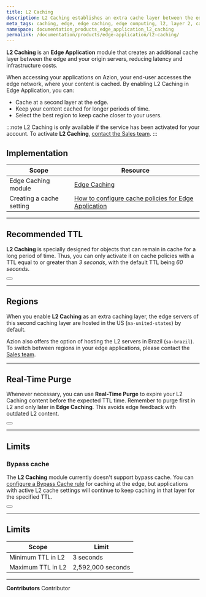 ```yaml
---
title: L2 Caching
description: L2 Caching establishes an extra cache layer between the edge and your origin servers, effectively lowering latency and minimizing infrastructure expenses.
meta_tags: caching, edge, edge caching, edge computing, l2, layer 2, cache layer, purge cache
namespace: documentation_products_edge_application_l2_caching
permalink: /documentation/products/edge-application/l2-caching/
---
```



**L2 Caching** is an **Edge Application** module that creates an additional cache layer between the edge and your origin servers, reducing latency and infrastructure costs.

When accessing your applications on Azion, your end-user accesses the edge network, where your content is cached. By enabling L2 Caching in Edge Application, you can:

- Cache at a second layer at the edge.
- Keep your content cached for longer periods of time.
- Select the best region to keep cache closer to your users.

:::note
L2 Caching is only available if the service has been activated for your account. To activate **L2 Caching**, [contact the Sales team](https://www.azion.com/en/contact-sales/).
:::

## Implementation

| Scope | Resource |
| --- | --- |
| Edge Caching module | [Edge Caching](/en/documentation/products/build/edge-application/edge-caching/)  |
| Creating a cache setting | [How to configure cache policies for Edge Application](/en/documentation/products/guides/cache-settings/) |

---

## Recommended TTL

**L2 Caching** is specially designed for objects that can remain in cache for a long period of time. Thus, you can only activate it on cache policies with a TTL equal to or greater than *3 seconds*, with the default TTL being *60 seconds*.

<Button href="/en/documentation/products/edge-application/cache-settings/#browser-cache-settings" text="Learn more about expiration settings"></Button>

---

## Regions

When you enable **L2 Caching** as an extra caching layer, the edge servers of this second caching layer are hosted in the US (`na-united-states`) by default. 

Azion also offers the option of hosting the L2 servers in Brazil (`sa-brazil`). To switch between regions in your edge applications, please contact the [Sales team](https://www.azion.com/en/contact-sales/).

---

## Real-Time Purge

Whenever necessary, you can use **Real-Time Purge** to expire your L2 Caching content before the expected TTL time. Remember to purge first in L2 and only later in **Edge Caching**. This avoids edge feedback with outdated L2 content.

<Button href="/en/documentation/products/build/edge-application/real-time-purge/" text="Learn more about Real-Time Purge"></Button>

---

## Limits

### Bypass cache

The **L2 Caching** module currently doesn't support bypass cache. You can [configure a Bypass Cache rule](/en/documentation/products/guides/cache-settings/#creating-a-rule-to-bypass-cache-from-the-origin) for caching at the edge, but applications with active L2 cache settings will continue to keep caching in that layer for the specified TTL.

<Button href="/en/documentation/products/build/edge-application/rules-engine/#bypass-cache" text="Learn more about Bypass Cache"></Button>

---

## Limits

| Scope | Limit |
| --- | --- |
| Minimum TTL in L2 | 3 seconds |
| Maximum TTL in L2 | 2,592,000 seconds |

---


**Contributors** <ContributorList>Contributor</ContributorList>
